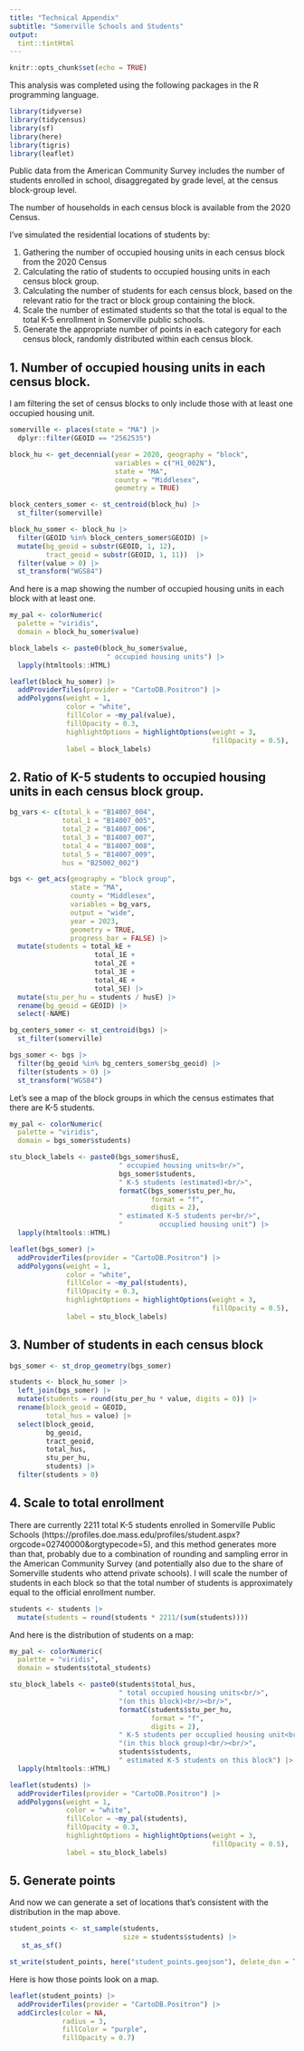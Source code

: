 ```yaml
---
title: "Technical Appendix"
subtitle: "Somerville Schools and Students"
output: 
  tint::tintHtml
---
```


```r
knitr::opts_chunk$set(echo = TRUE)
```

This analysis was completed using the following packages in the R programming language.

```r
library(tidyverse)
library(tidycensus)
library(sf)
library(here)
library(tigris)
library(leaflet)
```


Public data from the American Community Survey includes the number of students
enrolled in school, disaggregated by grade level, at the census block-group level.

The number of households in each census block is available from the 2020 Census.

I've simulated the residential locations of students by: 

1. Gathering the number of occupied housing units in each census block 
from the 2020 Census
2. Calculating the ratio of students to occupied housing units in 
each census block group.
3. Calculating the number of students for each census block, 
based on the relevant ratio for the tract or block group containing the block.
4. Scale the number of estimated students so that the total is equal to the total
K-5 enrollment in Somerville public schools.
5. Generate the appropriate number of points in each category for each census block,
randomly distributed within each census block.

## 1. Number of occupied housing units in each census block.

I am filtering the set of census blocks to only include those with at least 
one occupied housing unit.

```r
somerville <- places(state = "MA") |>
  dplyr::filter(GEOID == "2562535") 

block_hu <- get_decennial(year = 2020, geography = "block",
                          variables = c("H1_002N"),
                          state = "MA",
                          county = "Middlesex",
                          geometry = TRUE) 

block_centers_somer <- st_centroid(block_hu) |>
  st_filter(somerville)

block_hu_somer <- block_hu |>
  filter(GEOID %in% block_centers_somer$GEOID) |>
  mutate(bg_geoid = substr(GEOID, 1, 12),
         tract_geoid = substr(GEOID, 1, 11))  |>
  filter(value > 0) |>
  st_transform("WGS84")
```

And here is a map showing the number of occupied housing units in each block
with at least one.

```r
my_pal <- colorNumeric(
  palette = "viridis",
  domain = block_hu_somer$value)

block_labels <- paste0(block_hu_somer$value,
                        " occupied housing units") |>
  lapply(htmltools::HTML)

leaflet(block_hu_somer) |>
  addProviderTiles(provider = "CartoDB.Positron") |>
  addPolygons(weight = 1,
              color = "white",
              fillColor = ~my_pal(value),
              fillOpacity = 0.3,
              highlightOptions = highlightOptions(weight = 3,
                                                  fillOpacity = 0.5),
              label = block_labels)
```


## 2. Ratio of K-5 students to occupied housing units in each census block group.

```r
bg_vars <- c(total_k = "B14007_004",
             total_1 = "B14007_005",
             total_2 = "B14007_006",
             total_3 = "B14007_007",
             total_4 = "B14007_008",
             total_5 = "B14007_009",
             hus = "B25002_002")

bgs <- get_acs(geography = "block group",
               state = "MA",
               county = "Middlesex",
               variables = bg_vars,
               output = "wide",
               year = 2023,
               geometry = TRUE,
               progress_bar = FALSE) |>  
  mutate(students = total_kE +
                     total_1E +
                     total_2E +
                     total_3E +
                     total_4E +
                     total_5E) |>
  mutate(stu_per_hu = students / husE) |>
  rename(bg_geoid = GEOID) |>
  select(-NAME) 

bg_centers_somer <- st_centroid(bgs) |>
  st_filter(somerville)

bgs_somer <- bgs |>
  filter(bg_geoid %in% bg_centers_somer$bg_geoid) |>
  filter(students > 0) |>
  st_transform("WGS84")
```

Let's see a map of the block groups in which the census estimates that there 
are K-5 students.

```r
my_pal <- colorNumeric(
  palette = "viridis",
  domain = bgs_somer$students)

stu_block_labels <- paste0(bgs_somer$husE,
                           " occupied housing units<br/>",
                           bgs_somer$students,
                           " K-5 students (estimated)<br/>",
                           formatC(bgs_somer$stu_per_hu, 
                                   format = "f", 
                                   digits = 2),
                           " estimated K-5 students per<br/>",
                           "         occuplied housing unit") |>
  lapply(htmltools::HTML)

leaflet(bgs_somer) |>
  addProviderTiles(provider = "CartoDB.Positron") |>
  addPolygons(weight = 1,
              color = "white",
              fillColor = ~my_pal(students),
              fillOpacity = 0.3,
              highlightOptions = highlightOptions(weight = 3,
                                                  fillOpacity = 0.5),
              label = stu_block_labels)
```


## 3. Number of students in each census block

```r
bgs_somer <- st_drop_geometry(bgs_somer)

students <- block_hu_somer |>
  left_join(bgs_somer) |>
  mutate(students = round(stu_per_hu * value, digits = 0)) |>
  rename(block_geoid = GEOID,
         total_hus = value) |>
  select(block_geoid, 
         bg_geoid, 
         tract_geoid, 
         total_hus, 
         stu_per_hu, 
         students) |>
  filter(students > 0)
```


## 4. Scale to total enrollment

There are currently 2211 total K-5 students enrolled in Somerville Public 
Schools (https://profiles.doe.mass.edu/profiles/student.aspx?orgcode=02740000&orgtypecode=5), 
and this method generates more than that, probably due to a combination of 
rounding and sampling error in the American Community Survey (and potentially also
due to the share of Somerville students who attend private schools). I will 
scale the number of students in each block so that the total number of students
is approximately equal to the official enrollment number.

```r
students <- students |>
  mutate(students = round(students * 2211/(sum(students))))
```


And here is the distribution of students on a map:

```r
my_pal <- colorNumeric(
  palette = "viridis",
  domain = students$total_students)

stu_block_labels <- paste0(students$total_hus,
                           " total occupied housing units<br/>",
                           "(on this block)<br/><br/>",
                           formatC(students$stu_per_hu, 
                                   format = "f", 
                                   digits = 2),
                           " K-5 students per occuplied housing unit<br/>",
                           "(in this block group)<br/><br/>",
                           students$students,
                           " estimated K-5 students on this block") |>
  lapply(htmltools::HTML)

leaflet(students) |>
  addProviderTiles(provider = "CartoDB.Positron") |>
  addPolygons(weight = 1,
              color = "white",
              fillColor = ~my_pal(students),
              fillOpacity = 0.3,
              highlightOptions = highlightOptions(weight = 3,
                                                  fillOpacity = 0.5),
              label = stu_block_labels)
```

## 5. Generate points

And now we can generate a set of locations that's consistent with the 
distribution in the map above.

``` r
student_points <- st_sample(students, 
                            size = students$students) |>
   st_as_sf() 

st_write(student_points, here("student_points.geojson"), delete_dsn = TRUE)
```

Here is how those points look on a map.

```r
leaflet(student_points) |>
  addProviderTiles(provider = "CartoDB.Positron") |>
  addCircles(color = NA,
             radius = 3,
             fillColor = "purple",
             fillOpacity = 0.7)
```


